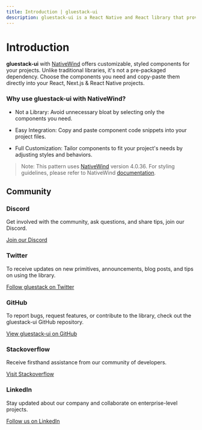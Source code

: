 ```yaml
---
title: Introduction | gluestack-ui
description: gluestack-ui is a React Native and React library that provides universal, styled, and accessible components.
---
```



<Meta title="with-nativewind/Overview/Introduction" />

# Introduction

**gluestack-ui** with [NativeWind](https://www.nativewind.dev/) offers customizable, styled components for your projects. Unlike traditional libraries, it's not a pre-packaged dependency. Choose the components you need and copy-paste them directly into your React, Next.js & React Native projects.

### Why use gluestack-ui with NativeWind?

- Not a Library: Avoid unnecessary bloat by selecting only the components you need.

- Easy Integration: Copy and paste component code snippets into your project files.

- Full Customization: Tailor components to fit your project's needs by adjusting styles and behaviors.

>Note: This pattern uses [NativeWind](https://www.nativewind.dev/v4/overview) version 4.0.36. For styling guidelines, please refer to NativeWind [documentation](https://www.nativewind.dev/v4/overview).

## Community

### Discord

Get involved with the community, ask questions, and share tips, join our Discord.

[Join our Discord](https://discord.gg/95qQ84nf6f)

### Twitter

To receive updates on new primitives, announcements, blog posts, and tips on using the library.

[Follow gluestack on Twitter](https://twitter.com/gluestack)

### GitHub

To report bugs, request features, or contribute to the library, check out the gluestack-ui GitHub repository.

[View gluestack-ui on GitHub](https://github.com/gluestack/gluestack-ui)

### Stackoverflow

Receive firsthand assistance from our community of developers.

[Visit Stackoverflow](https://stackoverflow.com/questions/tagged/gluestack)

### LinkedIn

Stay updated about our company and collaborate on enterprise-level projects.

[Follow us on LinkedIn](https://www.linkedin.com/company/gluestackio/)
